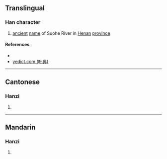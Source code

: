 {{character info/new}}
==Translingual==

===Han character===
{{Han char|rn=85|rad=水|as=10|sn=13|four=34193|canj=EJBF|ids=⿰氵索}}

# [[ancient]] [[name]] of Suohe River in [[Henan]] [[province]]

====References====
* {{Han ref|kx=0641.100|dkj=17989|dj=1048.160|hdz=31695.020|uh=6EB9|ud=28345|bh=DE4D|bd=56909}}
* [http://yedict.com/htm/6E/6EB9.htm yedict.com (叶典)]

----

==Cantonese==

===Hanzi===
{{yue-hanzi|jyut=sok3|y=sok}}

# {{defn|lang=yue|sort=水10}}

----

==Mandarin==

===Hanzi===
{{cmn-hanzi|pin=[[suò]] ([[suo4]])|wg=so<sup>4</sup>}}

# {{defn|lang=cmn|sort=水10}}